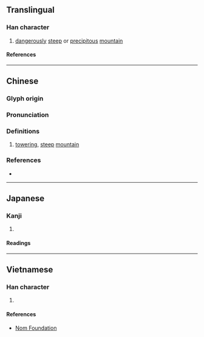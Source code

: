 {{also|嵼}}
{{character info}}
{{character info|0x2F87C}}
==Translingual==

===Han character===
{{Han char|rn=46|rad=山|as=09|sn=12|four=20722|canj=UYHH,UYKH|ids=⿰山彦(GV),⿰山彥(HTJK)}}

# [[dangerously]] [[steep]] or [[precipitous]] [[mountain]]

====References====
{{Han ref|kx=0316.050|dkj=08268|dj=0616.320|hdz=10788.160|uh=5D43}}

----

==Chinese==
{{zh-forms}}

===Glyph origin===
{{Han etym}}

===Pronunciation===
{{zh-pron
|m=yǎn,yàn
|c=jin6,jin5
|mc=y
|oc=y
|ma=
|cat=
}}

===Definitions===
{{zh-hanzi}}

# [[towering]], [[steep]] [[mountain]] {{gloss|same as [[嵼]]}} <!-- Not a variant character -->

===References===
* {{R:yue:mfccd}}

----

==Japanese==

===Kanji===
{{ja-kanji|grade=|rs=山09}}

# {{rfdef|ja|sort=山09}}

====Readings====
{{ja-readings
|on=げん, がん
|kun=けはしい, けはしいさま
}}

----

==Vietnamese==

===Han character===
{{vi-readings|rs=山09|reading=nghến}}

# {{rfdef|vi|sort=山09}}

====References====
* [http://nomfoundation.org/common/nom_details.php?codepoint=5d43 Nom Foundation]
